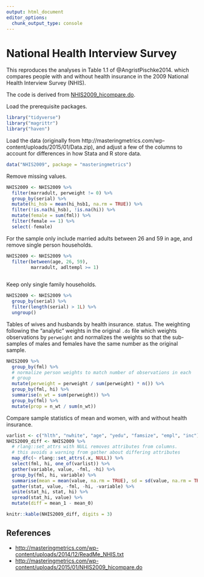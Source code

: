 ```yaml
---
output: html_document
editor_options: 
  chunk_output_type: console
---
```

# National Health Interview Survey

This reproduces the analyses in Table 1.1 of @AngristPischke2014.
which compares people with and without health insurance in the 2009 National Health Interview Survey (NHIS).

The code is derived from  [NHIS2009_hicompare.do](http://masteringmetrics.com/wp-content/uploads/2015/01/NHIS2009_hicompare.do).

Load the prerequisite packages.
```r
library("tidyverse")
library("magrittr")
library("haven")
```

Load the data (originally from http://masteringmetrics.com/wp-content/uploads/2015/01/Data.zip), and adjust a few of the columns to account for differences in 
how Stata and R store data.
```r
data("NHIS2009", package = "masteringmetrics")
```
Remove missing values.
```r
NHIS2009 <- NHIS2009 %>%
  filter(marradult, perweight != 0) %>%
  group_by(serial) %>%
  mutate(hi_hsb = mean(hi_hsb1, na.rm = TRUE)) %>%
  filter(!is.na(hi_hsb), !is.na(hi)) %>%
  mutate(female = sum(fml)) %>%
  filter(female == 1) %>%
  select(-female)
```

For the sample only include married adults between 26 and 59 in age, and remove single person households.
```r
NHIS2009 <- NHIS2009 %>%
  filter(between(age, 26, 59),
         marradult, adltempl >= 1)
         
```
Keep only single family households.
```r
NHIS2009 <- NHIS2009 %>%
  group_by(serial) %>%
  filter(length(serial) > 1L) %>%
  ungroup()
```

Tables of wives and husbands by health insurance. status. 
The weighting following the "analytic" weights in the original `.do` file which weights observations by `perweight` and normalizes the weights so that the sub-samples of males and females have the same number as the original sample.
```r
NHIS2009 %>%
  group_by(fml) %>%
  # normalize person weights to match number of observations in each
  # group
  mutate(perweight = perweight / sum(perweight) * n()) %>%
  group_by(fml, hi) %>%
  summarise(n_wt = sum(perweight)) %>%
  group_by(fml) %>%
  mutate(prop = n_wt / sum(n_wt))

```

Compare sample statistics of mean and women, with and without health insurance.
```r
varlist <- c("hlth", "nwhite", "age", "yedu", "famsize", "empl", "inc")
NHIS2009_diff <- NHIS2009 %>%
  # rlang::set_attrs with NULL removes attributes from columns.
  # this avoids a warning from gather about differing attributes
  map_dfc(~ rlang::set_attrs(.x, NULL)) %>%
  select(fml, hi, one_of(varlist)) %>% 
  gather(variable, value, -fml, -hi) %>%
  group_by(fml, hi, variable) %>%
  summarise(mean = mean(value, na.rm = TRUE), sd = sd(value, na.rm = TRUE)) %>%
  gather(stat, value, -fml, -hi, -variable) %>%
  unite(stat_hi, stat, hi) %>%
  spread(stat_hi, value) %>%
  mutate(diff = mean_1 - mean_0)
```

```r
knitr::kable(NHIS2009_diff, digits = 3)
```

## References

- <http://masteringmetrics.com/wp-content/uploads/2014/12/ReadMe_NHIS.txt>
- <http://masteringmetrics.com/wp-content/uploads/2015/01/NHIS2009_hicompare.do>

